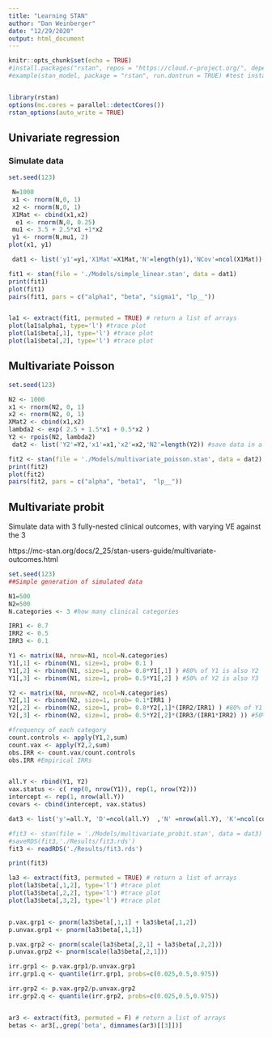 ```yaml
---
title: "Learning STAN"
author: "Dan Weinberger"
date: "12/29/2020"
output: html_document
---
```


```r
knitr::opts_chunk$set(echo = TRUE)
#install.packages("rstan", repos = "https://cloud.r-project.org/", dependencies = TRUE)
#example(stan_model, package = "rstan", run.dontrun = TRUE) #test install


library(rstan)
options(mc.cores = parallel::detectCores())
rstan_options(auto_write = TRUE)

```

## Univariate regression

### Simulate data
```r
set.seed(123)

 N=1000
 x1 <- rnorm(N,0, 1)
 x2 <- rnorm(N,0, 1)
 X1Mat <- cbind(x1,x2)
  e1 <- rnorm(N,0, 0.25)
 mu1 <- 3.5 + 2.5*x1 +1*x2
 y1 <- rnorm(N,mu1, 2)
plot(x1, y1)

 dat1 <- list('y1'=y1,'X1Mat'=X1Mat,'N'=length(y1),'NCov'=ncol(X1Mat)) #save data in a list

```


```r
fit1 <- stan(file = './Models/simple_linear.stan', data = dat1)
print(fit1)
plot(fit1)
pairs(fit1, pars = c("alpha1", "beta", "sigma1", "lp__"))


la1 <- extract(fit1, permuted = TRUE) # return a list of arrays 
plot(la1$alpha1, type='l') #trace plot
plot(la1$beta[,1], type='l') #trace plot
plot(la1$beta[,2], type='l') #trace plot

```

## Multivariate Poisson

```r
set.seed(123)

N2 <- 1000
x1 <- rnorm(N2, 0, 1)
x2 <- rnorm(N2, 0, 1)
XMat2 <- cbind(x1,x2)
lambda2 <- exp( 2.5 + 1.5*x1 + 0.5*x2 )
Y2 <- rpois(N2, lambda2)
 dat2 <- list('Y2'=Y2,'x1'=x1,'x2'=x2,'N2'=length(Y2)) #save data in a list

```

```r
fit2 <- stan(file = './Models/multivariate_poisson.stan', data = dat2)
print(fit2)
plot(fit2)
pairs(fit2, pars = c("alpha", "beta1",  "lp__"))
```


## Multivariate probit
Simulate data with 3 fully-nested clinical outcomes, with varying VE against the 3

https://mc-stan.org/docs/2_25/stan-users-guide/multivariate-outcomes.html
```r
set.seed(123)
##Simple generation of simulated data

N1=500
N2=500
N.categories <- 3 #how many clinical categories

IRR1 <- 0.7
IRR2 <- 0.5
IRR3 <- 0.1

Y1 <- matrix(NA, nrow=N1, ncol=N.categories)
Y1[,1] <- rbinom(N1, size=1, prob= 0.1 )
Y1[,2] <- rbinom(N1, size=1, prob= 0.8*Y1[,1] ) #80% of Y1 is also Y2
Y1[,3] <- rbinom(N1, size=1, prob= 0.5*Y1[,2] ) #50% of Y2 is also Y3

Y2 <- matrix(NA, nrow=N2, ncol=N.categories)
Y2[,1] <- rbinom(N2, size=1, prob= 0.1*IRR1 )
Y2[,2] <- rbinom(N2, size=1, prob= 0.8*Y2[,1]*(IRR2/IRR1) ) #80% of Y1 is also Y2
Y2[,3] <- rbinom(N2, size=1, prob= 0.5*Y2[,2]*(IRR3/(IRR1*IRR2) )) #50% of Y2 is also Y3

#frequency of each category
count.controls <- apply(Y1,2,sum)
count.vax <- apply(Y2,2,sum)
obs.IRR <- count.vax/count.controls
obs.IRR #Empirical IRRs


all.Y <- rbind(Y1, Y2)
vax.status <- c( rep(0, nrow(Y1)), rep(1, nrow(Y2)))
intercept <- rep(1, nrow(all.Y))
covars <- cbind(intercept, vax.status)

dat3 <- list('y'=all.Y, 'D'=ncol(all.Y)  ,'N' =nrow(all.Y), 'K'=ncol(covars), 'x'=covars)

```

```r
#fit3 <- stan(file = './Models/multivariate_probit.stan', data = dat3)
#saveRDS(fit3,'./Results/fit3.rds')
fit3 <- readRDS('./Results/fit3.rds')

```

```r
print(fit3)

```


```r
la3 <- extract(fit3, permuted = TRUE) # return a list of arrays 
plot(la3$beta[,1,2], type='l') #trace plot
plot(la3$beta[,2,2], type='l') #trace plot
plot(la3$beta[,3,2], type='l') #trace plot


p.vax.grp1 <- pnorm(la3$beta[,1,1] + la3$beta[,1,2])
p.unvax.grp1 <- pnorm(la3$beta[,1,1])

p.vax.grp2 <- pnorm(scale(la3$beta[,2,1] + la3$beta[,2,2]))
p.unvax.grp2 <- pnorm(scale(la3$beta[,2,1]))

irr.grp1 <- p.vax.grp1/p.unvax.grp1
irr.grp1.q <- quantile(irr.grp1, probs=c(0.025,0.5,0.975))

irr.grp2 <- p.vax.grp2/p.unvax.grp2
irr.grp2.q <- quantile(irr.grp2, probs=c(0.025,0.5,0.975))


ar3 <- extract(fit3, permuted = F) # return a list of arrays 
betas <- ar3[,,grep('beta', dimnames(ar3)[[3]])]
```

